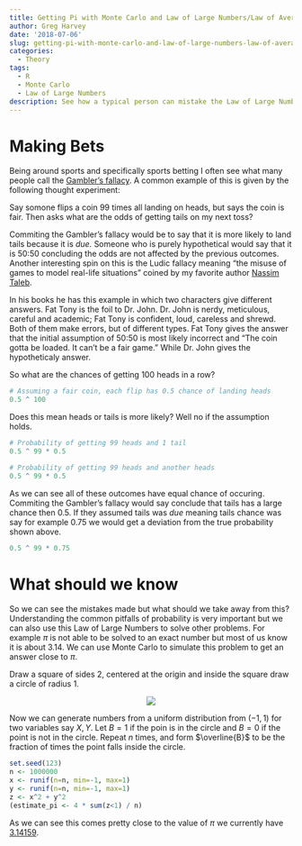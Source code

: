 ```yaml
---
title: Getting Pi with Monte Carlo and Law of Large Numbers/Law of Averages
author: Greg Harvey
date: '2018-07-06'
slug: getting-pi-with-monte-carlo-and-law-of-large-numbers-law-of-averages
categories:
  - Theory
tags:
  - R
  - Monte Carlo
  - Law of Large Numbers
description: See how a typical person can mistake the Law of Large Numbers and apply its result to commiting the Gambler's fallacy. Monte Carlo is a process in which we can test these theories with examples of simple coin flips and even being able to solve for the value of pi.
---
```


# Making Bets

Being around sports and specifically sports betting I often see what many people call the [Gambler's fallacy](https://en.wikipedia.org/wiki/Gambler's_fallacy). A common example of this is given by the following thought experiment:  

Say somone flips a coin 99 times all landing on heads, but says the coin is fair. Then asks what are the odds of getting tails on my next toss?  

Commiting the Gambler's fallacy would be to say that it is more likely to land tails because it is *due.* Someone who is purely hypothetical would say that it is 50:50 concluding the odds are not affected by the previous outcomes. Another interesting spin on this is the Ludic fallacy meaning "the misuse of games to model real-life situations" coined by my favorite author [Nassim Taleb](https://en.wikipedia.org/wiki/Nassim_Nicholas_Taleb).  

In his books he has this example in which two characters give different answers. Fat Tony is the foil to Dr. John. Dr. John is nerdy, meticulous, careful and academic; Fat Tony is confident, loud, careless and shrewd. Both of them make errors, but of different types. Fat Tony gives the answer that the initial assumption of 50:50 is most likely incorrect and "The coin gotta be loaded. It can't be a fair game." While Dr. John gives the hypotheticaly answer.  


So what are the chances of getting 100 heads in a row?
```r
# Assuming a fair coin, each flip has 0.5 chance of landing heads
0.5 ^ 100
```

Does this mean heads or tails is more likely? Well no if the assumption holds.
```r
# Probability of getting 99 heads and 1 tail
0.5 ^ 99 * 0.5

# Probability of getting 99 heads and another heads
0.5 ^ 99 * 0.5
```

As we can see all of these outcomes have equal chance of occuring. Commiting the Gambler's fallacy would say conclude that tails has a large chance then $0.5$. If they assumed tails was *due* meaning tails chance was say for example $0.75$ we would get a deviation from the true probability shown above.
```r
0.5 ^ 99 * 0.75
```

# What should we know

So we can see the mistakes made but what should we take away from this? Understanding the common pitfalls of probability is very important but we can also use this Law of Large Numbers to solve other problems. For example $\pi$ is not able to be solved to an exact number but most of us know it is about $3.14$. We can use Monte Carlo to simulate this problem to get an answer close to $\pi$.  

Draw a square of sides 2, centered at the origin and inside the square draw a circle of radius 1.

<center>
![](http://res.cloudinary.com/gharv/image/upload/v1530919852/unit-circle_u2k8lb.png)
</center>


Now we can generate numbers from a uniform distribution from $(-1,1)$ for two variables say $X, Y$. Let $B = 1$ if the poin is in the circle and $B = 0$ if the point is not in the circle. Repeat $n$ times, and form $\overline{B}$ to be the fraction of times the point falls inside the circle.  

```r
set.seed(123)
n <- 1000000
x <- runif(n=n, min=-1, max=1)
y <- runif(n=n, min=-1, max=1)
z <- x^2 + y^2
(estimate_pi <- 4 * sum(z<1) / n)
```

As we can see this comes pretty close to the value of $\pi$ we currently have [$3.14159$](https://en.wikipedia.org/wiki/Pi).








